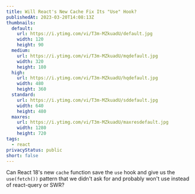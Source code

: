 ```yaml
---
title: Will React's New Cache Fix Its "Use" Hook?
publishedAt: 2023-03-20T14:08:13Z
thumbnails:
  default:
    url: https://i.ytimg.com/vi/T3m-MZkuadU/default.jpg
    width: 120
    height: 90
  medium:
    url: https://i.ytimg.com/vi/T3m-MZkuadU/mqdefault.jpg
    width: 320
    height: 180
  high:
    url: https://i.ytimg.com/vi/T3m-MZkuadU/hqdefault.jpg
    width: 480
    height: 360
  standard:
    url: https://i.ytimg.com/vi/T3m-MZkuadU/sddefault.jpg
    width: 640
    height: 480
  maxres:
    url: https://i.ytimg.com/vi/T3m-MZkuadU/maxresdefault.jpg
    width: 1280
    height: 720
tags:
  - react
privacyStatus: public
short: false
---
```


Can React 18's new `cache` function save the `use` hook and give us the `use(fetch())` pattern that we didn't ask for and probably won't use instead of react-query or SWR?
